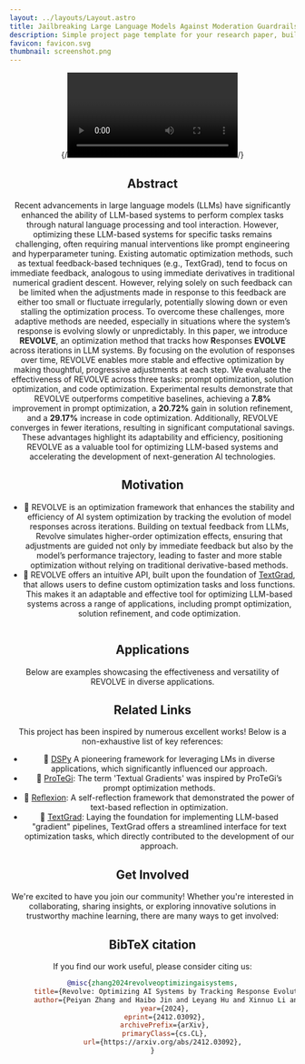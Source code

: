 ```yaml
---
layout: ../layouts/Layout.astro
title: Jailbreaking Large Language Models Against Moderation Guardrails via Cipher Characters
description: Simple project page template for your research paper, built with Astro and Tailwind CSS
favicon: favicon.svg
thumbnail: screenshot.png
---
```



<Header
  title={frontmatter.title}
  authors={[
    {
      name: "Peiyan Zhang",
      url: "https://peiyance.github.io/",
      institution: "Hong Kong University of Science and Technology",
    },
    {
      name: "Haibo Jin",
      url: "https://haibojin001.github.io/",
      institution: "University of Illinois at Urbana-Champaign",
    },
    {
      name: "Leyang Hu",
      url: "https://openreview.net/profile?id=~Leyang_Hu1",
      institution: "Brown University",
    },
    {
      name: "Xinnuo Li",
      url: "https://openreview.net/profile?id=~Xinnuo_Li2",
      institution: "University of Michigan - Ann Arbor",
    },
    {
      name: "Liying Kang",
      url: "https://openreview.net/profile?id=~Liying_Kang1",
      institution: "Hong Kong Polytechnic University",
    },
    {
      name: "Man Luo",
      url: "https://luomancs.github.io/",
      institution: "Intel Lab",
    },
    {
      name: "Yangqiu Song",
      url: "https://www.cse.ust.hk/~yqsong/",
      institution: "Hong Kong University of Science and Technology",
    },
    {
      name: "Haohan Wang",
      url: "https://haohanwang.github.io/",
      institution: "University of Illinois at Urbana-Champaign",
      notes: ["†"],
    },
  ]}
  notes={[
    {
      symbol: "†",
      text: "Corresponding Author",
    },
  ]}
  links={[
    {
      name: "Paper",
      url: "https://arxiv.org/pdf/2412.03092",
      icon: "fa-solid:file-pdf",
    },
    {
      name: "Code",
      url: "https://github.com/Peiyance/REVOLVE",
      icon: "mdi:github",
    },
    {
      name: "arXiv",
      url: "https://arxiv.org/abs/2412.03092",
      icon: "academicons:arxiv",
    },
  ]}
  />

 {/*<Video source={outside} />*/}

<style>
  .highlighted-section {
    text-align: center;
  }
</style>

<HighlightedSection class="highlighted-section">

## Abstract

Recent advancements in large language models (LLMs) have significantly enhanced the ability of LLM-based systems to perform complex tasks through natural language processing and tool interaction. However, optimizing these LLM-based systems for specific tasks remains challenging, often requiring manual interventions like prompt engineering and hyperparameter tuning. Existing automatic optimization methods, such as textual feedback-based techniques (e.g., TextGrad), tend to focus on immediate feedback, analogous to using immediate derivatives in traditional numerical gradient descent. However, relying solely on such feedback can be limited when the adjustments made in response to this feedback are either too small or fluctuate irregularly, potentially slowing down or even stalling the optimization process.  To overcome these challenges, more adaptive methods are needed, especially in situations where the system’s response is evolving slowly or unpredictably. In this paper, we introduce **REVOLVE**, an optimization method that tracks how **R**esponses **EVOLVE** across iterations in LLM systems. By focusing on the evolution of responses over time, REVOLVE enables more stable and effective optimization by making thoughtful, progressive adjustments at each step. We evaluate the effectiveness of REVOLVE across three tasks: prompt optimization, solution optimization, and code optimization. Experimental results demonstrate that REVOLVE outperforms competitive baselines, achieving a **7.8%** improvement in prompt optimization, a **20.72%** gain in solution refinement, and a **29.17%** increase in code optimization. Additionally, REVOLVE converges in fewer iterations, resulting in significant computational savings. These advantages highlight its adaptability and efficiency, positioning REVOLVE as a valuable tool for optimizing LLM-based systems and accelerating the development of next-generation AI technologies.

</HighlightedSection>



## Motivation
 - 🎯 REVOLVE is an optimization framework that enhances the stability and efficiency of AI system optimization by tracking the evolution of model responses across iterations. Building on textual feedback from LLMs, Revolve simulates higher-order optimization effects, ensuring that adjustments are guided not only by immediate feedback but also by the model’s performance trajectory, leading to faster and more stable optimization without relying on traditional derivative-based methods.
- 🎯 REVOLVE offers an intuitive API, built upon the foundation of [TextGrad](https://github.com/zou-group/textgrad), that allows users to define custom optimization tasks and loss functions. This makes it an adaptable and effective tool for optimizing LLM-based systems across a range of applications, including prompt optimization, solution refinement, and code optimization.

<Figure
    caption=""
  >
    <Image source={method_comparison} altText="The illustrative comparison between REVOLVE and first-order optimization methods." />
</Figure>

## Applications
Below are examples showcasing the effectiveness and versatility of REVOLVE in diverse applications.
  <Application />


## Related Links

This project has been inspired by numerous excellent works! Below is a non-exhaustive list of key references:
- 📖 [DSPy](https://github.com/stanfordnlp/dspy) A pioneering framework for leveraging LMs in diverse applications, which significantly influenced our approach.
- 📖 [ProTeGi](https://github.com/microsoft/LMOps/tree/main/prompt_optimization): The term 'Textual Gradients' was inspired by ProTeGi’s prompt optimization methods.
- 📖 [Reflexion](https://github.com/noahshinn/reflexion): A self-reflection framework that demonstrated the power of text-based reflection in optimization.
- 📖 [TextGrad](https://github.com/zou-group/textgrad): Laying the foundation for implementing LLM-based "gradient" pipelines, TextGrad offers a streamlined interface for text optimization tasks, which directly contributed to the development of our approach.


## Get Involved
We're excited to have you join our community! Whether you're interested in collaborating, sharing insights, or exploring innovative solutions in trustworthy machine learning, there are many ways to get involved:

<GetInvolved />

## BibTeX citation
If you find our work useful, please consider citing us:
```bibtex
@misc{zhang2024revolveoptimizingaisystems,
      title={Revolve: Optimizing AI Systems by Tracking Response Evolution in Textual Optimization}, 
      author={Peiyan Zhang and Haibo Jin and Leyang Hu and Xinnuo Li and Liying Kang and Man Luo and Yangqiu Song and Haohan Wang},
      year={2024},
      eprint={2412.03092},
      archivePrefix={arXiv},
      primaryClass={cs.CL},
      url={https://arxiv.org/abs/2412.03092}, 
}
```
